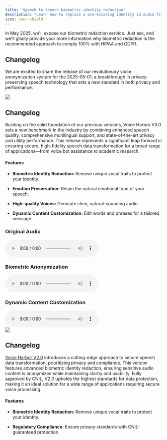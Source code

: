 ```yaml
---
title: 'Speech to Speech biometric identity redaction'
description: "Learn how to replace a pre-existing identity in audio file using the Voice Harbor's Python SDK, while preserving Emotion and Phonetic information."
icon: user-shield
---
```

<Tip>

In May 2025, we'll expose our biometric redaction service. Just ask, and we'll gladly provide your more information why biometric redaction is the recommended approach to comply 100% with HIPAA and GDPR.

</Tip>

## Changelog

We are excited to share the release of our revolutionary voice anonymization system for the 2025-05-01, a breakthrough in privacy-preserving speech technology that sets a new standard in both privacy and performance.

<Update label="2025-05-01 Upcoming Release" description="Voice Harbor V3.0">
  <Frame>
    <img className="block" src="/images/vh3b.png" />
  </Frame>

  ## Changelog

  Building on the solid foundation of our previous versions, Voice Harbor V3.0 sets a new benchmark in the industry by combining enhanced speech quality, comprehensive multilingual support, and state-of-the-art privacy and utility performance. This release represents a significant leap forward in ensuring secure, high-fidelity speech data transformation for a broad range of applications—from voice bot assistance to academic research.

  #### Features

   * **Biometric Identity Redaction:** Remove unique vocal traits to protect your identity.
  
   * **Emotion Preservation:** Retain the natural emotional tone of your speech.
  
   * **High-quality Voices:** Generate clear, natural-sounding audio.
  
   * **Dynamic Content Customization:** Edit words and phrases for a tailored message.
</Update>

  <div style={{ display: 'flex', justifyContent: 'space-around', gap: '1rem' }}>
    <div style={{ display: 'flex', flexDirection: 'column', alignItems: 'center' }}>
      <h3 style={{ marginBottom: '0.5rem' }}>Original Audio</h3>
      <audio controls src="/images/vh3orig.wav" />
    </div>
    <div style={{ display: 'flex', flexDirection: 'column', alignItems: 'center' }}>
      <h3 style={{ marginBottom: '0.5rem' }}>Biometric Anonymization</h3>
      <audio controls src="/images/vh3anon.wav" />
    </div>
    <div style={{ display: 'flex', flexDirection: 'column', alignItems: 'center' }}>
      <h3 style={{ marginBottom: '0.5rem' }}>Dynamic Content Customization</h3>
      <audio controls src="/images/vh3gca.wav" />
    </div>
  </div>


<Update label="2024-04-01" description="Voice Harbor V2.0">
  <Frame>
    <img className="block" src="/images/vh2b.png" />
  </Frame>

  ## Changelog

  [Voice Harbor V2.0](https://app.nijta.com/) introduces a cutting-edge approach to secure speech data transformation, prioritizing privacy and compliance. This version features advanced biometric identity redaction, ensuring sensitive audio content is anonymized while maintaining clarity and usability. Fully approved by CNIL, V2.0 upholds the highest standards for data protection, making it an ideal solution for a wide range of applications requiring secure voice processing.

  #### Features

  * **Biometric Identity Redaction:** Remove unique vocal traits to protect your identity.

  * **Regulatory Compliance:** Ensure privacy standards with CNIL-guaranteed protection.
</Update>
